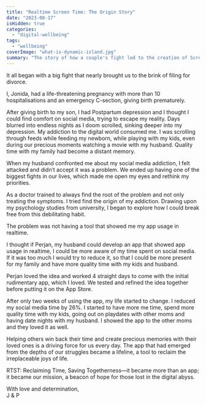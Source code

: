 ```yaml
---
title: "Realtime Screen Time: The Origin Story"
date: "2023-08-17"
isHidden: true
categories: 
  - "digital-wellbeing"
tags: 
  - "wellbeing"
coverImage: "what-is-dynamic-island.jpg"
summary: "The story of how a couple's fight led to the creation of Screen Time Realtime."
---
```


It all began with a big fight that nearly brought us to the brink of filing for divorce.

I, Jonida, had a life-threatening pregnancy with more than 10 hospitalisations and an emergency C-section, giving birth prematurely.

After giving birth to my son, I had Postpartum depression and I thought I could find comfort on social media, trying to escape my reality.
Days blurred into endless nights as I doom scrolled, sinking deeper into my depression.
My addiction to the digital world consumed me. I was scrolling through feeds while feeding my newborn, while playing with my kids, even during our precious moments watching a movie with my husband. Quality time with my family had become a distant memory.

When my husband confronted me about my social media addiction, I felt attacked and didn’t accept it was a problem.
We ended up having one of the biggest fights in our lives, which made me open my eyes and rethink my priorities.

As a doctor trained to always find the root of the problem and not only treating the symptoms. I tried find the origin of my addiction.
Drawing upon my psychology studies from university, I began to explore how I could break free from this debilitating habit.

The problem was not having a tool that showed me my app usage in realtime.

I thought if Perjan, my husband could develop an app that showed app usage in realtime, I could be more aware of my time spent on social media.
If it was too much I would try to reduce it, so that I could be more present for my family and have more quality time with my kids and husband.

Perjan loved the idea and worked 4 straight days to come with the initial rudimentary app, which I loved.
We tested and refined the idea together before putting it on the App Store.

After only two weeks of using the app, my life started to change.
I reduced my social media time by 26%. I started to have more me time, spend more quality time with my kids, going out on playdates with other moms and having date nights with my husband.
I showed the app to the other moms and they loved it as well.

Helping others win back their time and create precious memories with their loved ones is a driving force for us every day.
The app that had emerged from the depths of our struggles became a lifeline, a tool to reclaim the irreplaceable joys of life.

RTST: Reclaiming Time, Saving Togetherness—it became more than an app; it became our mission, a beacon of hope for those lost in the digital abyss.

With love and determination,  
J & P